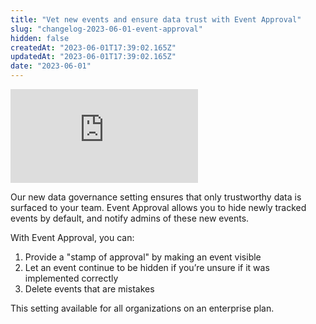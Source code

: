 ```yaml
---
title: "Vet new events and ensure data trust with Event Approval"
slug: "changelog-2023-06-01-event-approval"
hidden: false
createdAt: "2023-06-01T17:39:02.165Z"
updatedAt: "2023-06-01T17:39:02.165Z"
date: "2023-06-01"
---
```


<div style={{position: 'relative', paddingBottom: '64.90384615384616%', height: 0}}>
    <iframe src="https://www.loom.com/embed/afa48331dd3f44deb3f4e63327bf2389"
        frameBorder="0"
        webkitallowfullscreen="true" mozallowfullscreen="true" allowFullScreen
        style={{position: 'absolute', 'top': 0, 'left': 0, 'width': '100%', 'height': '100%'}}>
    </iframe>
</div>


Our new data governance setting ensures that only trustworthy data is surfaced to your team. Event Approval allows you to hide newly tracked events by default, and notify admins of these new events.

With Event Approval, you can:
1. Provide a "stamp of approval" by making an event visible
2. Let an event continue to be hidden if you’re unsure if it was implemented correctly
3. Delete events that are mistakes

This setting available for all organizations on an enterprise plan.
